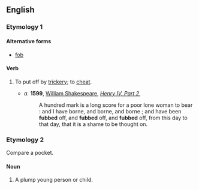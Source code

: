 ==English==

===Etymology 1===
{{etystub|en}}

====Alternative forms====
* [[fob]]

====Verb====
{{en-verb|fubb}}

# {{context|transitive|obsolete|lang=en}} To put off by [[trickery]]; to [[cheat]].
#* ''a.'' '''1599''', [[w:William Shakespeare|William Shakespeare]], ''[[w:Henry IV, Part 2|Henry IV, Part 2]]'',
#*: A hundred mark is a long score for a poor lone woman to bear : and I have borne, and borne, and borne ; and have been '''fubbed''' off, and '''fubbed''' off, and '''fubbed''' off, from this day to that day, that it is a shame to be thought on.

===Etymology 2===
Compare {{term|fob}} a pocket.

====Noun====
{{en-noun}}

# {{context|obsolete|lang=en}} A plump young person or child.
#: {{rfquotek|Smart}}

{{Webster 1913}}
